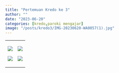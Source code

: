 ```yaml
---
title: "Pertemuan Kredo ke 3"
author: ""
date: "2023-06-20"
categories: [kredo,paroki mengajar]
image: "/posts/kredo3/IMG-20230620-WA0057(1).jpg"
---
```



                                                                           
+-----------------------------------------------+-----------------------------------------------+
| ![](/posts/kredo3/IMG-20230620-WA0053(1).jpg) | ![](/posts/kredo3/IMG-20230620-WA0056(1).jpg) |
|                                               |                                               |
| ![](/posts/kredo3/IMG-20230620-WA0055(1).jpg) | ![](/posts/kredo3/IMG-20230620-WA0054(1).jpg) |
+-----------------------------------------------+-----------------------------------------------+
|                                               |                                               |
